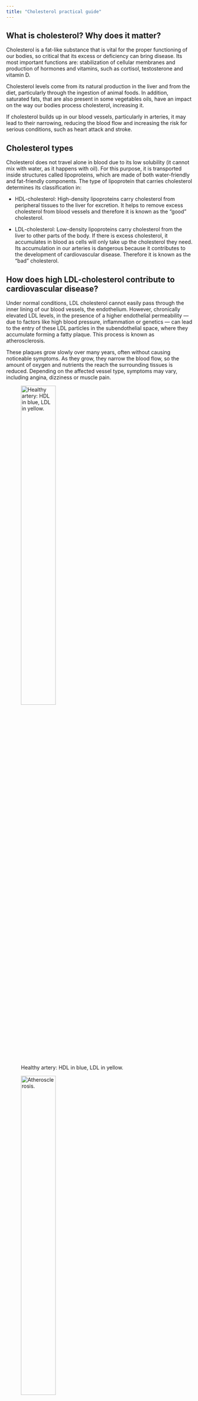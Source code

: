 ```yaml
---
title: "Cholesterol practical guide"
---
```


## What is cholesterol? Why does it matter?
Cholesterol is a fat-like substance that is vital for the proper functioning of our bodies, so critical that its excess or deficiency can bring disease. Its most important functions are: stabilization of cellular membranes and production of hormones and vitamins, such as cortisol, testosterone and vitamin D. 

Cholesterol levels come from its natural production in the liver and from the diet, particularly through the ingestion of animal foods. In addition, saturated fats, that are also present in some vegetables oils, have an impact on the way our bodies process cholesterol, increasing it.

If cholesterol builds up in our blood vessels, particularly in arteries, it may lead to their narrowing, reducing the blood flow and increasing the risk for serious conditions, such as heart attack and stroke.

## Cholesterol types
Cholesterol does not travel alone in blood due to its low solubility (it cannot mix with water, as it happens with oil). For this purpose, it is transported inside structures called lipoproteins, which are made of both water-friendly and fat-friendly components. The type of lipoprotein that carries cholesterol determines its classification in:

- HDL-cholesterol: High-density lipoproteins carry cholesterol from peripheral tissues to the liver for excretion. It helps to remove excess cholesterol from blood vessels and therefore it is known as the "good" cholesterol.

- LDL-cholesterol: Low-density lipoproteins carry cholesterol from the liver to other parts of the body. If there is excess cholesterol, it accumulates in blood as cells will only take up the cholesterol they need. Its accumulation in our arteries is dangerous because it contributes to the development of cardiovascular disease. Therefore it is known as the "bad" cholesterol.

## How does high LDL-cholesterol contribute to cardiovascular disease?
Under normal conditions, LDL cholesterol cannot easily pass through the inner lining of our blood vessels, the endothelium. However, chronically elevated LDL levels, in the presence of a higher endothelial permeability — due to factors like high blood pressure, inflammation or genetics — can lead to the entry of these LDL particles in the subendothelial space, where they accumulate forming a fatty plaque. This process is known as atherosclerosis.

These plaques grow slowly over many years, often without causing noticeable symptoms. As they grow, they narrow the blood flow, so the amount of oxygen and nutrients the reach the surrounding tissues is reduced. Depending on the affected vessel type, symptoms may vary, including angina, dizziness or muscle pain.

::: {.custom-figure}
![Healthy artery: HDL in blue, LDL in yellow.](cholesterol-images/healthy_artery.png){#fig-bloqueada width="47%"}
:::

::: {.custom-figure}
![Atherosclerosis.](cholesterol-images/atherosclerosis.png){#fig-bloqueada width="47%"}
:::

If left untreated, the constant blood flow through the narrowed artery puts pressure on the inflamed area, which increases the risk of the plaque rupturing. Plaque rupture worsens the condition. The body reacts to the damage by forming a blood clot on the affected area, which can further narrow the artery or block it completely.

::: {.custom-figure}
![Blocked artery by plaque rupture and blood clot.](cholesterol-images/blocked_artery.png){#fig-bloqueada width="47%"}
:::


If this happens in a coronary artery, it can cause a heart attack. If it occurs in a carotid artery, it may lead to a stroke. Both are serious, potentially life-threatening conditions that require immediate medical attention.


## How to improve cholesterol levels
Cholesterol levels are affected by genetics, existing health conditions and lifestyle — which is, fortunately, something we can control. Experts' recommendations are clear:

- Exercise regularly
- Do not smoke
- Lower your stress levels
- Limit intake of saturated fats (found in fatty meats, butter and some processed foods)

In some cases, it may also be necessary to take cholesterol-lowering medications under a doctor's supervision.

&nbsp;

*All images are original.*

---

## References

<div class="custom-reference">

Huff T, Boyd B, Jialal I. Physiology, Cholesterol. StatPearls [Internet]. Treasure Island (FL): StatPearls Publishing. Updated 2023 Mar 6. Accessed September 26, 2025. [https://www.ncbi.nlm.nih.gov/books/NBK470561/](https://www.ncbi.nlm.nih.gov/books/NBK470561/)

American Heart Association. Cholesterol. 2024. Accessed September 26, 2025. [https://www.heart.org/en/health-topics/cholesterol](https://www.heart.org/en/health-topics/cholesterol)

</div>
